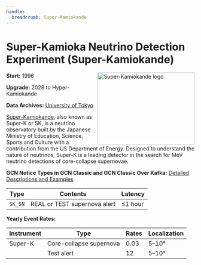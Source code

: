 ```yaml
---
handle:
  breadcrumb: Super-Kamiokande
---
```



# Super-Kamioka Neutrino Detection Experiment (Super-Kamiokande)

<img
  src={logo}
  align="right"
  width="261"
  height="193"
  alt="Super-Kamiokande logo"
  className="grid-col-6 mobile-lg:grid-col-4 tablet:grid-col-2 desktop:grid-col-3 height-auto"
/>

**Start:** 1996

**Upgrade:** 2028 to Hyper-Kamiokande

**Data Archives:**
[University of Tokyo](https://www-sk.icrr.u-tokyo.ac.jp/sk/publications/result-e.html)

[Super-Kamiokande](https://www-sk.icrr.u-tokyo.ac.jp/sk/index-e.html), also known as Super-K or SK, is a neutrino observatory built by the Japanese Ministry of Education, Science, Sports and Culture with a contribution from the US Department of Energy. Designed to understand the nature of neutrinos, Super-K is a leading detector in the search for MeV neutrino detections of core-collapse supernovae.

**GCN Notice Types in GCN Classic and GCN Classic Over Kafka:**
[Detailed Descriptions and Examples](https://gcn.gsfc.nasa.gov/sk_sn.html)

| Type    | Contents                     | Latency     |
| ------- | ---------------------------- | ----------- |
| `SK_SN` | REAL or TEST supernova alert | &leq;1 hour |

**Yearly Event Rates:**

<div className="overflow-table">

| Instrument | Type                    | Rates | Localization |
| ---------- | ----------------------- | ----- | ------------ |
| Super-K    | Core-collapse supernova | 0.03  | 5–10°        |
|            | Test alert              | 12    | 5–10°        |

</div>
